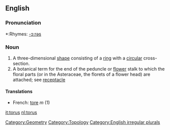 ==English==

===Pronunciation===
*:Rhymes: [[Rhymes:English:-ɔːrəs|-ɔːrəs]]

===Noun===
{{en-noun|tor|i}}

# A three-dimensional [[shape]] consisting of a [[ring]] with a [[circular]] cross-section.
# A botanical term for the end of the peduncle or [[flower]] stalk to which the floral parts (or in the Asteraceae, the florets of a flower head) are attached; see [[receptacle]]

====Translations====
*French: [[tore]] ''m'' (1)

[[Category:Geometry]]
[[Category:Topology]]
[[Category:English irregular plurals]]

[[it:torus]]
[[nl:torus]]